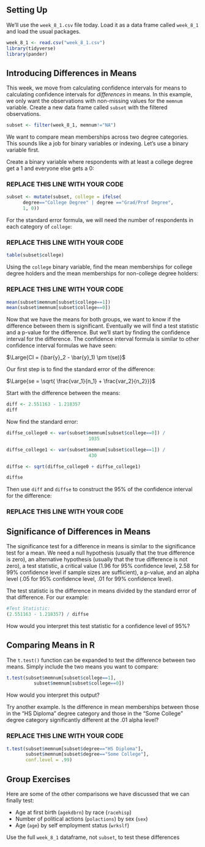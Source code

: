 ## Setting Up

We'll use the `week_8_1.csv` file today. Load it as a data frame called `week_8_1` and load the usual packages.

```r
week_8_1 <- read.csv("week_8_1.csv")
library(tidyverse)
library(pander)
```

## Introducing Differences in Means

This week, we move from calculating confidence intervals for means to calculating confidence intervals for *differences* in means. In this example, we only want the observations with non-missing values for the `memnum` variable. Create a new data frame called `subset` with the filtered observations.

```r
subset <- filter(week_8_1, memnum!="NA")
```

We want to compare mean memberships across two degree categories. This sounds like a job for binary variables or indexing. Let's use a binary variable first.

Create a binary variable where respondents with at least a college degree get a 1 and everyone else gets a 0:

### REPLACE THIS LINE WITH YOUR CODE ###
```r
subset <- mutate(subset, college = ifelse(
      degree=="College Degree" | degree =="Grad/Prof Degree", 
      1, 0))
```

For the standard error formula, we will need the number of respondents in each category of `college`:

### REPLACE THIS LINE WITH YOUR CODE ###
```r
table(subset$college)
```

Using the `college` binary variable, find the mean memberships for college degree holders and the mean memberships for non-college degree holders:

### REPLACE THIS LINE WITH YOUR CODE ###

```r
mean(subset$memnum[subset$college==1])
mean(subset$memnum[subset$college==0])
```

Now that we have the means for both groups, we want to know if the difference between them is significant. Eventually we will find a test statistic and a p-value for the difference. But we'll start by finding the confidence interval for the difference. The confidence interval formula is similar to other confidence interval formulas we have seen:

$\Large{CI = (\bar{y}_2 - \bar{y}_1) \pm t(se)}$

Our first step is to find the standard error of the difference:

$\Large{se = \sqrt{ \frac{var_1}{n_1} + \frac{var_2}{n_2}}}$

Start with the difference between the means:

```r
diff <- 2.551163 - 1.218357
diff
```

Now find the standard error:

```r
diffse_college0 <- var(subset$memnum[subset$college==0]) / 
                              1035

diffse_college1 <- var(subset$memnum[subset$college==1]) / 
                              430

diffse <- sqrt(diffse_college0 + diffse_college1)

diffse
```

Then use `diff` and `diffse` to construct the 95% of the confidence interval for the difference:

### REPLACE THIS LINE WITH YOUR CODE ###


## Significance of Differences in Means

The significance test for a difference in means is similar to the significance test for a mean. We need a null hypothesis (usually that the true difference is zero), an alternative hypothesis (usually that the true difference is not zero), a test statistic, a critical value (1.96 for 95% confidence level, 2.58 for 99% confidence level if sample sizes are sufficient), a p-value, and an alpha level (.05 for 95% confidence level, .01 for 99% confidence level).

The test statistic is the difference in means divided by the standard error of that difference. For our example:

```r
#Test Statistic:
(2.551163 - 1.218357) / diffse
```

How would you interpret this test statistic for a confidence level of 95%?


## Comparing Means in R

The `t.test()` function can be expanded to test the difference between two means. Simply include the two means you want to compare:

```r
t.test(subset$memnum[subset$college==1], 
          subset$memnum[subset$college==0])
```

How would you interpret this output?

Try another example. Is the difference in mean memberships between those in the "HS Diploma" degree category and those in the "Some College" degree category significantly different at the .01 alpha level?

### REPLACE THIS LINE WITH YOUR CODE ###
```r
t.test(subset$memnum[subset$degree=="HS Diploma"],
       subset$memnum[subset$degree=="Some College"],
       conf.level = .99)
```


## Group Exercises

Here are some of the other comparisons we have discussed that we can finally test:

- Age at first birth (`agekdbrn`) by race (`racehisp`)
- Number of political actions (`polactions`) by sex (`sex`)
- Age (`age`) by self employment status (`wrkslf`)

Use the full `week_8_1` dataframe, not `subset`, to test these differences

